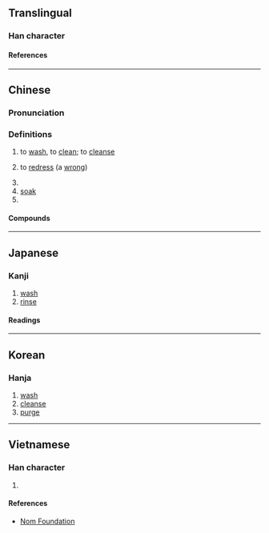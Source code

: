 {{character info}}
==Translingual==

===Han character===
{{Han char|rn=85|rad=水|as=09|sn=12|four=38121|canj=ETBN|ids=⿰氵前}}

====References====
{{Han ref|kx=0637.010|dkj=17833|dj=1044.030|hdz=31686.040|uh=6E54}}

----

==Chinese==
{{zh-forms}}

===Pronunciation===
{{zh-pron
|m=jiān
|m-s=
|c=zin1
|c-t=
|g=
|h=pfs=
|j=
|mb=
|md=
|mn=chian/chiàn/chiân
|mn-t=
|w=
|x=
|mc=y
|oc=y
|ma=
|cat=v
}}

===Definitions===
{{zh-hanzi}}

# {{lb|zh|literary}} to [[wash]], to [[clean]]; to [[cleanse]]
# {{lb|zh|literary}} to [[redress]] (a [[wrong]])
# {{zh-alt-form|濺|to [[splash]]}}
# [[soak]]
# {{zh-used|湔江|name of a river in Sichuan province}}

====Compounds====
{{zh-der|湔濯|湔祓|湔江|湔雪前恥|湔洗|湔裙|湔浣腸胃|湔雪}}

----

==Japanese==

===Kanji===
{{ja-kanji|grade=|rs=水09}}

# [[wash]]
# [[rinse]]

====Readings====
{{ja-readings
|on=せん, さん
|kun=あらう
}}

----

==Korean==

===Hanja===
{{ko-hanja|전}}

# [[wash]]
# [[cleanse]]
# [[purge]]

----

==Vietnamese==

===Han character===
{{vi-readings|rs=水09|reading=tiễn}}

# {{rfdef|vi|sort=水09}}

====References====
*[http://nomfoundation.org/common/nom_details.php?codepoint=6e54 Nom Foundation]